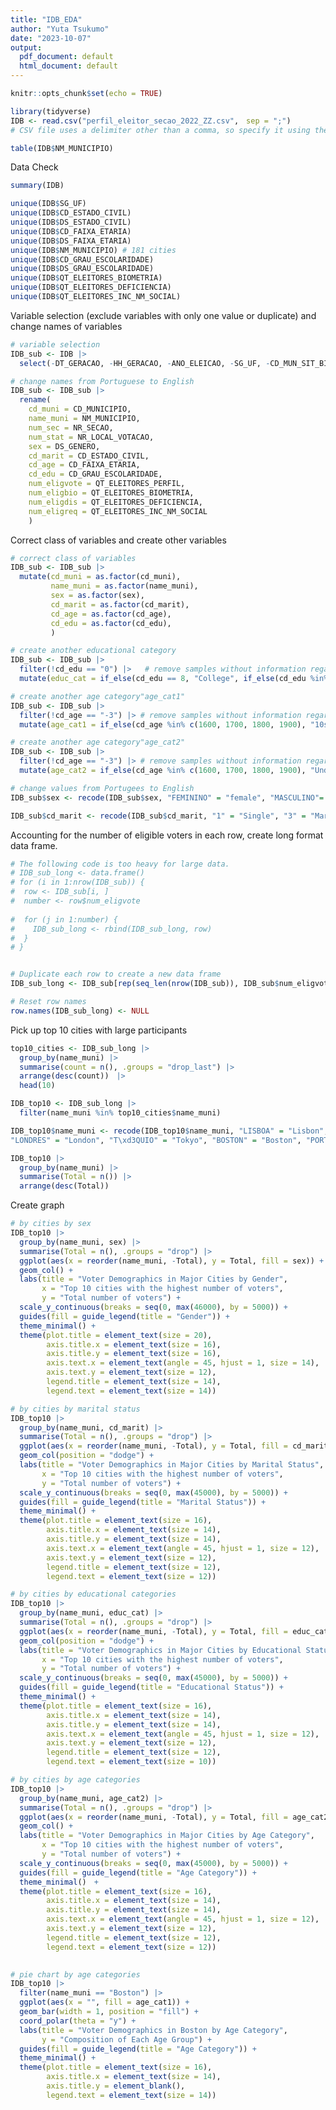 ```yaml
---
title: "IDB_EDA"
author: "Yuta Tsukumo"
date: "2023-10-07"
output:
  pdf_document: default
  html_document: default
---
```


```r
knitr::opts_chunk$set(echo = TRUE)
```

```r
library(tidyverse)
IDB <- read.csv("perfil_eleitor_secao_2022_ZZ.csv",　sep = ";")
# CSV file uses a delimiter other than a comma, so specify it using the sep parameter. 

table(IDB$NM_MUNICIPIO)

```

Data Check
```r
summary(IDB)

unique(IDB$SG_UF)
unique(IDB$CD_ESTADO_CIVIL)
unique(IDB$DS_ESTADO_CIVIL)
unique(IDB$CD_FAIXA_ETARIA)
unique(IDB$DS_FAIXA_ETARIA)
unique(IDB$NM_MUNICIPIO) # 181 cities
unique(IDB$CD_GRAU_ESCOLARIDADE) 
unique(IDB$DS_GRAU_ESCOLARIDADE)
unique(IDB$QT_ELEITORES_BIOMETRIA)
unique(IDB$QT_ELEITORES_DEFICIENCIA)
unique(IDB$QT_ELEITORES_INC_NM_SOCIAL)
```


Variable selection (exclude variables with only one value or duplicate) and change names of variables
```r
# variable selection
IDB_sub <- IDB |>
  select(-DT_GERACAO, -HH_GERACAO, -ANO_ELEICAO, -SG_UF, -CD_MUN_SIT_BIOMETRICA, -DS_MUN_SIT_BIOMETRICA, -NR_ZONA, -CD_GENERO, -DS_ESTADO_CIVIL, -DS_FAIXA_ETARIA, -DS_GRAU_ESCOLARIDADE)

# change names from Portuguese to English
IDB_sub <- IDB_sub |>
  rename(
    cd_muni = CD_MUNICIPIO,
    name_muni = NM_MUNICIPIO,
    num_sec = NR_SECAO,
    num_stat = NR_LOCAL_VOTACAO,
    sex = DS_GENERO,
    cd_marit = CD_ESTADO_CIVIL,
    cd_age = CD_FAIXA_ETARIA,
    cd_edu = CD_GRAU_ESCOLARIDADE,
    num_eligvote = QT_ELEITORES_PERFIL,
    num_eligbio = QT_ELEITORES_BIOMETRIA,
    num_eligdis = QT_ELEITORES_DEFICIENCIA,
    num_eligreq = QT_ELEITORES_INC_NM_SOCIAL
    )
```


Correct class of variables and create other variables
```r
# correct class of variables
IDB_sub <- IDB_sub |>
  mutate(cd_muni = as.factor(cd_muni),
         name_muni = as.factor(name_muni),
         sex = as.factor(sex),
         cd_marit = as.factor(cd_marit),
         cd_age = as.factor(cd_age),
         cd_edu = as.factor(cd_edu),
         )

# create another educational category
IDB_sub <- IDB_sub |>
  filter(!cd_edu == "0") |>   # remove samples without information regarding education
  mutate(educ_cat = if_else(cd_edu == 8, "College", if_else(cd_edu %in% c(7,6) , "Highshool", "Incomplete High School")))

# create another age category"age_cat1"
IDB_sub <- IDB_sub |>
  filter(!cd_age == "-3") |> # remove samples without information regarding age
  mutate(age_cat1 = if_else(cd_age %in% c(1600, 1700, 1800, 1900), "10s", if_else(cd_age %in% c(2000, 2124,  2529), "20s", ifelse(cd_age %in% c(3034, 3539), "30s", ifelse(cd_age %in% c(4044, 4549), "40s", ifelse(cd_age %in% c(5054, 5559), "50s", ifelse(cd_age %in% c(6064, 6569), "60s", ifelse(cd_age %in% c(7074, 7579), "70s", ifelse(cd_age %in% c(8084, 8589), "80s", ifelse(cd_age %in% c(9094, 9599), "90s", "100+"))))))))))

# create another age category"age_cat2"
IDB_sub <- IDB_sub |>
  filter(!cd_age == "-3") |> # remove samples without information regarding age
  mutate(age_cat2 = if_else(cd_age %in% c(1600, 1700, 1800, 1900), "Under20", if_else(cd_age %in% c(6569, 7074, 7579, 8084, 8589, 9094, 9599, 9999) , "Elderly", "Adult")))
```

```r
# change values from Portugees to English
IDB_sub$sex <- recode(IDB_sub$sex, "FEMININO" = "female", "MASCULINO"= "male")

IDB_sub$cd_marit <- recode(IDB_sub$cd_marit, "1" = "Single", "3" = "Married", "5" = "Widowed", "7" = "Legally Separated", "9" = "Divorced") 
```


Accounting for the number of eligible voters in each row, create long format data frame.

```r
# The following code is too heavy for large data.
# IDB_sub_long <- data.frame()
# for (i in 1:nrow(IDB_sub)) {
#  row <- IDB_sub[i, ]
#  number <- row$num_eligvote
  
#  for (j in 1:number) {
#    IDB_sub_long <- rbind(IDB_sub_long, row)
#  }
# }


# Duplicate each row to create a new data frame
IDB_sub_long <- IDB_sub[rep(seq_len(nrow(IDB_sub)), IDB_sub$num_eligvote),]

# Reset row names
row.names(IDB_sub_long) <- NULL
```


Pick up top 10 cities with large participants
```r
top10_cities <- IDB_sub_long |> 
  group_by(name_muni) |>
  summarise(count = n(), .groups = "drop_last") |>
  arrange(desc(count))　|>
  head(10)

IDB_top10 <- IDB_sub_long |>
  filter(name_muni %in% top10_cities$name_muni)

IDB_top10$name_muni <- recode(IDB_top10$name_muni, "LISBOA" = "Lisbon", "NOVA YORK" = "New York", "MIL\xc3O" = "Milan", "NAG\xd3IA" = "Nagoya", "MADRI" = "Madrid", "MIAMI" = "Miami", 
"LONDRES" = "London", "T\xd3QUIO" = "Tokyo", "BOSTON" = "Boston", "PORTO" = "Porto") 

IDB_top10 |>
  group_by(name_muni) |>
  summarise(Total = n()) |>
  arrange(desc(Total))

```

Create graph
```r
# by cities by sex
IDB_top10 |>
  group_by(name_muni, sex) |>
  summarise(Total = n(), .groups = "drop") |>
  ggplot(aes(x = reorder(name_muni, -Total), y = Total, fill = sex)) +
  geom_col() +
  labs(title = "Voter Demographics in Major Cities by Gender",
       x = "Top 10 cities with the highest number of voters", 
       y = "Total number of voters") +
  scale_y_continuous(breaks = seq(0, max(46000), by = 5000)) +
  guides(fill = guide_legend(title = "Gender")) +
  theme_minimal() +
  theme(plot.title = element_text(size = 20),
        axis.title.x = element_text(size = 16),
        axis.title.y = element_text(size = 16),
        axis.text.x = element_text(angle = 45, hjust = 1, size = 14),
        axis.text.y = element_text(size = 12),
        legend.title = element_text(size = 14),
        legend.text = element_text(size = 14))

```

```r
# by cities by marital status
IDB_top10 |>
  group_by(name_muni, cd_marit) |>
  summarise(Total = n(), .groups = "drop") |>
  ggplot(aes(x = reorder(name_muni, -Total), y = Total, fill = cd_marit)) +
  geom_col(position = "dodge") +
  labs(title = "Voter Demographics in Major Cities by Marital Status",
       x = "Top 10 cities with the highest number of voters", 
       y = "Total number of voters") +
  scale_y_continuous(breaks = seq(0, max(45000), by = 5000)) +
  guides(fill = guide_legend(title = "Marital Status")) +
  theme_minimal() +
  theme(plot.title = element_text(size = 16),
        axis.title.x = element_text(size = 14),
        axis.title.y = element_text(size = 14),
        axis.text.x = element_text(angle = 45, hjust = 1, size = 12),
        axis.text.y = element_text(size = 12),
        legend.title = element_text(size = 12),
        legend.text = element_text(size = 12))
```

```r
# by cities by educational categories
IDB_top10 |>
  group_by(name_muni, educ_cat) |>
  summarise(Total = n(), .groups = "drop") |>
  ggplot(aes(x = reorder(name_muni, -Total), y = Total, fill = educ_cat)) +
  geom_col(position = "dodge") +
  labs(title = "Voter Demographics in Major Cities by Educational Status",
       x = "Top 10 cities with the highest number of voters", 
       y = "Total number of voters") +
  scale_y_continuous(breaks = seq(0, max(45000), by = 5000)) +
  guides(fill = guide_legend(title = "Educational Status")) +
  theme_minimal() +
  theme(plot.title = element_text(size = 16),
        axis.title.x = element_text(size = 14),
        axis.title.y = element_text(size = 14),
        axis.text.x = element_text(angle = 45, hjust = 1, size = 12),
        axis.text.y = element_text(size = 12),
        legend.title = element_text(size = 12),
        legend.text = element_text(size = 10))
```
```r
# by cities by age categories
IDB_top10 |>
  group_by(name_muni, age_cat2) |>
  summarise(Total = n(), .groups = "drop") |>
  ggplot(aes(x = reorder(name_muni, -Total), y = Total, fill = age_cat2)) +
  geom_col() +
  labs(title = "Voter Demographics in Major Cities by Age Category",
       x = "Top 10 cities with the highest number of voters", 
       y = "Total number of voters") +
  scale_y_continuous(breaks = seq(0, max(45000), by = 5000)) +
  guides(fill = guide_legend(title = "Age Category")) +
  theme_minimal()　+
  theme(plot.title = element_text(size = 16),
        axis.title.x = element_text(size = 14),
        axis.title.y = element_text(size = 14),
        axis.text.x = element_text(angle = 45, hjust = 1, size = 12),
        axis.text.y = element_text(size = 12),
        legend.title = element_text(size = 12),
        legend.text = element_text(size = 12))
 
```

```r
# pie chart by age categories
IDB_top10 |>
  filter(name_muni == "Boston") |>
  ggplot(aes(x = "", fill = age_cat1)) +
  geom_bar(width = 1, position = "fill") +
  coord_polar(theta = "y") +
  labs(title = "Voter Demographics in Boston by Age Category",
       y = "Composition of Each Age Group") +
  guides(fill = guide_legend(title = "Age Category")) +
  theme_minimal() +
  theme(plot.title = element_text(size = 16),  
        axis.title.x = element_text(size = 14),
        axis.title.y = element_blank(),
        legend.text = element_text(size = 14))
       
```

